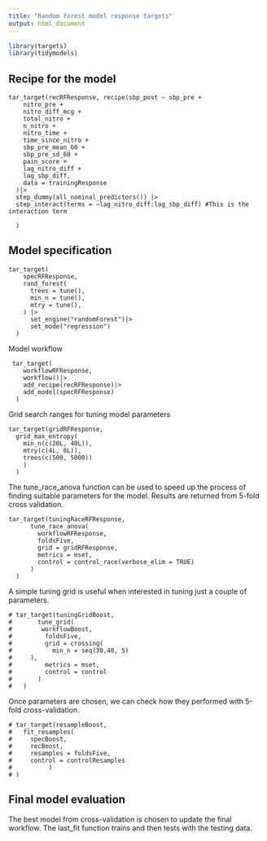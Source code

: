 ```yaml
---
title: "Random forest model response targets"
output: html_document
---
```


```r
library(targets)
library(tidymodels)
```

## Recipe for the model

```targets
tar_target(recRFResponse, recipe(sbp_post ~ sbp_pre +
    nitro_pre +
    nitro_diff_mcg +
    total_nitro +
    n_nitro +
    nitro_time +
    time_since_nitro +
    sbp_pre_mean_60 +
    sbp_pre_sd_60 +
    pain_score +
    lag_nitro_diff +
    lag_sbp_diff,
    data = trainingResponse
  )|>
  step_dummy(all_nominal_predictors()) |>
  step_interact(terms = ~lag_nitro_diff:lag_sbp_diff) #This is the interaction term

  )
```

## Model specification

```targets
tar_target(
    specRFResponse,
    rand_forest(
      trees = tune(),
      min_n = tune(),
      mtry = tune(),
    ) |>
      set_engine("randomForest")|>
      set_mode("regression")
  )
```

Model workflow

```targets
 tar_target(
    workflowRFResponse,
    workflow()|>
    add_recipe(recRFResponse)|>
    add_model(specRFResponse)
  )
```

Grid search ranges for tuning model parameters

```targets
tar_target(gridRFResponse,
  grid_max_entropy(
    min_n(c(20L, 40L)),
    mtry(c(4L, 6L)),
    trees(c(500, 5000))
    )
  )
```

The tune_race_anova function can be used to speed up the process of finding suitable parameters for the model. Results are returned from 5-fold cross validation. 

```targets
tar_target(tuningRaceRFResponse,
      tune_race_anova(
        workflowRFResponse,
        foldsFive,
        grid = gridRFResponse,
        metrics = mset,
        control = control_race(verbose_elim = TRUE)
      )
  )
```

A simple tuning grid is useful when interested in tuning just a couple of parameters.

```targets
# tar_target(tuningGridBoost,
#       tune_grid(
#        workflowBoost,
#         foldsFive,
#         grid = crossing(
#           min_n = seq(30,40, 5)
#     ),
#         metrics = mset,
#         control = control
#       )
#   )
```

Once parameters are chosen, we can check how they performed with 5-fold cross-validation.

```targets
# tar_target(resampleBoost,
#   fit_resamples(
#     specBoost,
#     recBoost,
#     resamples = foldsFive,
#     control = controlResamples
#          )
# )
```


## Final model evaluation

The best model from cross-validation is chosen to update the final workflow. The last_fit function trains and then tests with the testing data. 

